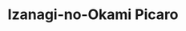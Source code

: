 ---
title: "Izanagi-no-Okami Picaro"
slug: "izanagi-no-okami-picaro"
arcana: "World"

image: "./Izanagi-no-Okami Picaro.jpg"

phys: "resist"
gun: "resist"
fire: "resist"
ice: "resist"
elec: "resist"
wind: "resist"
psy: "resist"
nuke: "resist"
bless: ""
curse: ""
---